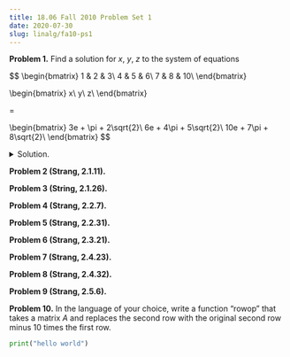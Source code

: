 ```yaml
---
title: 18.06 Fall 2010 Problem Set 1
date: 2020-07-30
slug: linalg/fa10-ps1
---
```


**Problem 1.** Find a solution for $x$, $y$, $z$ to the system of equations

$$
\begin{bmatrix}
1 & 2 & 3\\
4 & 5 & 6\\
7 & 8 & 10\\
\end{bmatrix}

\begin{bmatrix}
x\\
y\\
z\\
\end{bmatrix}

= 

\begin{bmatrix}
3e + \pi + 2\sqrt{2}\\
6e + 4\pi + 5\sqrt{2}\\
10e + 7\pi + 8\sqrt{2}\\
\end{bmatrix}
$$

<details>
<summary>Solution.</summary>

Answer:

$$
\begin{bmatrix}
x\\
y\\
z\\
\end{bmatrix}
 
= 

\begin{bmatrix}
\pi\\
\sqrt{2}\\
e\\
\end{bmatrix}
$$

Solution:
Looking at the column picture, we see that we can rewrite the system of equations as follows:

$$
\begin{bmatrix}
1\\
4\\
7\\
\end{bmatrix}
x

+ 

\begin{bmatrix}
2\\
5\\
8\\
\end{bmatrix}
y

+

\begin{bmatrix}
3\\
6\\
10\\
\end{bmatrix}
z

= 

\begin{bmatrix}
3e + \pi + 2\sqrt{2}\\
6e + 4\pi + 5\sqrt{2}\\
10e + 7\pi + 8\sqrt{2}\\
\end{bmatrix}
$$

From this, we can see the answer.

</details>

**Problem 2 (Strang, 2.1.11).**

**Problem 3 (String, 2.1.26).**

**Problem 4 (Strang, 2.2.7).**

**Problem 5 (Strang, 2.2.31).**

**Problem 6 (Strang, 2.3.21).**

**Problem 7 (Strang, 2.4.23).**

**Problem 8 (Strang, 2.4.32).**

**Problem 9 (Strang, 2.5.6).**

**Problem 10.** In the language of your choice, write a function “rowop” that takes a matrix $A$ and replaces the second row with the original second row minus 10 times the first row.

```python
print("hello world")
```

